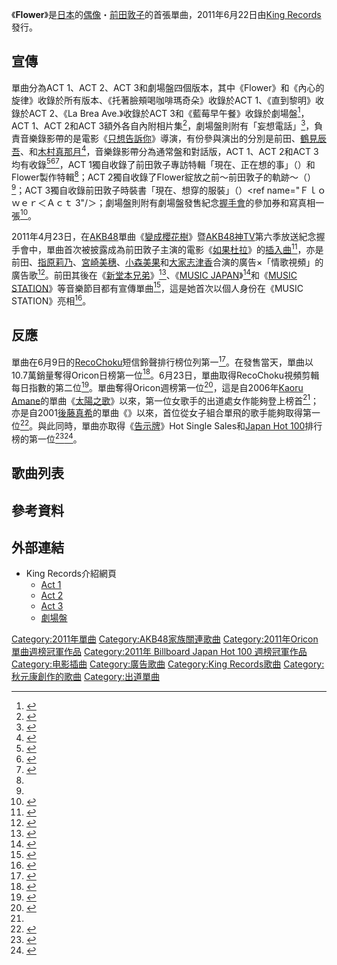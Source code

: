 {{Infobox Single
| Name           = Flower
| Cover= Flower (前田敦子單曲).jpg
| Artist         = [[前田敦子|前田敦子]]
| Album          =
| A-side         =
| B-side         = 《內心的旋律》（{{lang|ja|この胸のメロディー}}）<br/>《托著臉頰喝咖啡瑪奇朵》 （{{lang|ja|頬杖とカフェ・マキアート}}）<br/>《直到黎明》（{{lang|ja|夜明けまで}}）<br/>《La Brea Ave.》<br/>《藍莓早午餐》（{{lang|ja|Brunchはブルーベリー}}）
| Released       = 2011年6月22日
| Format         = [[單曲|單曲]]
| Recorded       = 2011年
| Genre          = [[J-POP|J-POP]]
| Length         = 26:36（ACT 1）<br />26:15（ACT 2）<br/>25:20（ACT 3）
| Label          = [[KING_RECORDS|KING RECORDS]]
| Writer         = [[秋元康|秋元康]]（作詞）<br/>若田部誠（作曲 #1）<br/>Myu（作曲 #2）<br/>平隆介（作曲 ACT.1 #3）<br/>春行（作曲 ACT.2 #3）<br/>Radhika Vekaria（作曲 ACT.3 #3）<br/>Jonas Westling（作曲 ACT.3 #3）<br/>GoldDust（作曲 ACT.3 #3）<br/>奥田慎吾（作曲 劇場盤 #3）
| Producer       = 秋元康（綜合）<br>磯野久美子（Artist、[[太田製作|太田製作]]）<br/>中島千寿（Co、太田製作）<br/>[[窪田康志|窪田康志]]（EP、[[AKS|AKS]]）<br/>坂本敏明（EP、[[KING_RECORDS|KING RECORDS]]）<br/>磯野勉（EP、太田製作）
| Certification  =  * 白金唱片（[[日本唱片協會|日本唱片協會]]）
| Chart position = * 週間1位<small>（[[Oricon公信榜|Oricon]]）</small>
* 每日1位<small>（Oricon）</small>
* 2011年6月度月間4位<small>（Oricon）</small>
* 2011年度年間33位<small>（Oricon）</small>
* 登場回数26回<small>（Oricon）</small>
* 1位<small>（[[Billboard_JAPAN|Billboard JAPAN Hot 100]]）</small>
* 1位<small>（Billboard JAPAN Hot Singles Sales）</small>
* 3位<small>（Billboard JAPAN Hot Top Airplay）</small><!--2011/07/04(NEW)-->
* 6位<small>（Billboard JAPAN Adult Contemporary Airplay）</small><!--2011/07/04, 2011/07/11-->
* 1位<small>（[[COUNT_DOWN_TV|CDTV]]）</small> 
* 登場回数8回<small>（CDTV）</small> 
* 1位</small>（[[MUSIC_STATION|MUSIC STATION]]）</small>
* 1位<small>（[[FRIDAY_SUPER_COUNTDOWN_50|FRIDAY SUPER COUNTDOWN 50]]） </small>
* 5位<small>（[[RIAJ付費音樂下載榜|RIAJ付費音樂下載榜]]）</small><!--2011年6月15日～2011年6月21日 5(-)-->
| Last single    = -
| This single    = 《'''Flower'''》<br />（2011年）
| Next single    = 《[[你就是我|你就是我]]》<br />（2012年）
| Misc           =
}}

《'''Flower'''》是[[日本|日本]]的[[偶像|偶像]]・[[前田敦子|前田敦子]]的首張單曲，2011年6月22日由[[King_Records|King Records]]發行。

==宣傳==
單曲分為ACT 1、ACT 2、ACT 3和劇場盤四個版本，其中《Flower》和《內心的旋律》收錄於所有版本、《托著臉頰喝咖啡瑪奇朵》收錄於ACT 1、《直到黎明》收錄於ACT 2、《La Brea Ave.》收錄於ACT 3和《藍莓早午餐》收錄於劇場盤<ref>{{cite web |language=ja |url=http://www.oricon.co.jp/news/music/88009/full/ |script-title=ja:独占初公開！ 前田敦子、ソロデビュー作ジャケットは10代最後の素顔 |publisher=[[Oricon|Oricon]] |date=2011-05-24 |accessdate=2012-04-10 |archive-date=2011-08-24 |archive-url=https://web.archive.org/web/20110824135836/http://www.oricon.co.jp/news/music/88009/full/ |dead-url=no }}</ref>，ACT 1、ACT 2和ACT 3額外各自內附相片集<ref>{{cite web |language=ja |url=http://natalie.mu/music/news/49994 |script-title=ja:前田敦子ソロシングル「Flower」収録曲＆ジャケ明らかに |publisher=natalie |date=2011-05-24 |accessdate=2012-04-10 |archive-date=2011-08-24 |archive-url=https://web.archive.org/web/20110824010352/http://natalie.mu/music/news/49994 |dead-url=no }}</ref>，劇場盤則附有「妄想電話」<ref>{{cite web |language=ja |url=http://www.oricon.co.jp/news/music/88428/full/ |script-title=ja:AKB前田敦子と“妄想電話”できる無料アプリ登場 |publisher=[[Oricon|Oricon]] |date=2011-06-03 |accessdate=2012-04-10 |archive-date=2011-08-08 |archive-url=https://web.archive.org/web/20110808052957/http://www.oricon.co.jp/news/music/88428/full/ |dead-url=no }}</ref>，負責音樂錄影帶的是電影《[[只想告訴你|只想告訴你]]》導演{{Link-ja|熊澤尚人|熊澤尚人}}，有份參與演出的分別是前田、[[鶴見辰吾|鶴見辰吾]]、{{Link-ja|平田滿|平田満}}和[[木村真那月|木村真那月]]<ref>{{cite web|language=ja |url=http://headlines.yahoo.co.jp/hl?a=20110606-00110458-jijswbiz-gea |script-title=ja:[音楽]前田敦子のソロデビュー曲ＰＶが完成 |publisher=Yahoo Japan |date=2011-06-06 |accessdate=2011-06-30 }}{{Dead link|date=2019年11月 |bot=InternetArchiveBot |fix-attempted=yes }}</ref>，音樂錄影帶分為通常盤和對話版，ACT 1、ACT 2和ACT 3均有收錄<ref name="Ｆｌｏｗｅｒ＜Ａｃｔ １＞（マキシ＋ＤＶＤ複合）">{{cite web |language=ja |url=http://www.kingrecords.co.jp/cs/g/gKIZM-103/ |script-title=ja:Ｆｌｏｗｅｒ＜Ａｃｔ １＞（マキシ＋ＤＶＤ複合） |publisher=[[King_Records|King Records]] |date=2011-06-22 |accessdate=2011-06-30 |archive-date=2011-07-28 |archive-url=https://web.archive.org/web/20110728221309/http://www.kingrecords.co.jp/cs/g/gKIZM-103/ |dead-url=no }}</ref><ref name="Ｆｌｏｗｅｒ＜Ａｃｔ 2＞（マキシ＋ＤＶＤ複合）">{{cite web |language=ja |url=http://www.kingrecords.co.jp/cs/g/gKIZM-105/ |script-title=ja:Ｆｌｏｗｅｒ＜Ａct ２＞（マキシ＋ＤＶＤ複合） |publisher=[[King_Records|King Records]] |date=2011-06-22 |accessdate=2011-06-30 |archive-date=2011-06-29 |archive-url=https://web.archive.org/web/20110629184448/http://www.kingrecords.co.jp/cs/g/gKIZM-105 |dead-url=no }}</ref><ref name="Ｆｌｏｗｅｒ＜Ａｃｔ 3＞（マキシ＋ＤＶＤ複合）">{{cite web |language=ja |url=http://www.kingrecords.co.jp/cs/g/gKIZM-107/ |script-title=ja:Ｆｌｏｗｅｒ＜Ａct ３＞（マキシ＋ＤＶＤ複合） |publisher=[[King_Records|King Records]] |date=2011-06-22 |accessdate=2011-06-30 |archive-date=2011-05-29 |archive-url=https://web.archive.org/web/20110529043932/http://www.kingrecords.co.jp/cs/g/gKIZM-107/ |dead-url=no }}</ref>，ACT 1獨自收錄了前田敦子專訪特輯「現在、正在想的事」（{{lang|ja|前田敦子スペシャルインタビュー『今、考えていること』}}）和Flower製作特輯<ref name="Ｆｌｏｗｅｒ＜Ａｃｔ １＞（マキシ＋ＤＶＤ複合）"/>；ACT 2獨自收錄了Flower綻放之前～前田敦子的軌跡～（{{lang|ja|Flowerが咲くまで　～前田敦子の軌跡～}}）<ref name="Ｆｌｏｗｅｒ＜Ａｃｔ 2＞（マキシ＋ＤＶＤ複合）"/>；ACT 3獨自收錄前田敦子時裝書「現在、想穿的服裝」（{{lang|ja|前田敦子ファッションブック『今、着てみたいお洋服』}}）<ref name="Ｆｌｏｗｅｒ＜Ａｃｔ 3"/＞；劇場盤則附有劇場盤發售紀念[[握手會|握手會]]的參加券和寫真相一張<ref>{{cite web |language=ja |url=http://www.kingrecords.co.jp/cs/g/gNMAX-1114/ |script-title=ja:前田敦子　Ｆｌｏｗｅｒ＜劇場盤＞ |publisher=[[King_Records|King Records]] |date=2011-06-22 |accessdate=2011-06-30 |archive-date=2011-06-29 |archive-url=https://web.archive.org/web/20110629191043/http://www.kingrecords.co.jp/cs/g/gNMAX-1114 |dead-url=no }}</ref>。

2011年4月23日，在[[AKB48|AKB48]]單曲《[[變成櫻花樹|變成櫻花樹]]》暨[[AKB48神TV|AKB48神TV]]第六季放送紀念握手會中，單曲首次被披露成為前田敦子主演的電影《[[如果杜拉_(電影)|如果杜拉]]》的[[插入曲|插入曲]]<ref>{{cite web |language=ja |url=http://www.oricon.co.jp/news/music/86949/full/ |script-title=ja:AKB48前田敦子、6月にソロデビュー　初主演映画『もしドラ』挿入歌に決定 |publisher=[[Oricon|Oricon]] |date=2011-04-23 |accessdate=2012-04-10 |archive-date=2012-10-24 |archive-url=https://web.archive.org/web/20121024061535/http://www.oricon.co.jp/news/music/86949/full/ |dead-url=no }}</ref>，亦是前田、[[指原莉乃|指原莉乃]]、[[宮崎美穗|宮崎美穗]]、[[小森美果|小森美果]]和[[大家志津香|大家志津香]]合演的廣告{{Link-ja|JOYSOUND|JOYSOUND}}×{{Link-ja|UGA|UGA}}「情歌視頻」的廣告歌<ref>{{cite web |language=ja |url=http://www.oricon.co.jp/news/movie/88887/full/ |script-title=ja:前田敦子、AKBメンバーにどっきり仕掛ける |publisher=[[Oricon|Oricon]] |date=2011-06-16 |accessdate=2012-04-10 |archive-date=2012-11-14 |archive-url=https://web.archive.org/web/20121114185032/http://www.oricon.co.jp/news/movie/88887/full/ |dead-url=no }}</ref>。前田其後在《[[新堂本兄弟|新堂本兄弟]]》<ref>{{cite web |language=ja |url=http://natalie.mu/music/news/51246 |script-title=ja:「新堂本兄弟」で前田敦子ソロデビュー曲をたかみなと歌唱 |publisher=natalie |date=2011-06-14 |accessdate=2012-04-10 |archive-date=2011-08-24 |archive-url=https://web.archive.org/web/20110824035817/http://natalie.mu/music/news/51246 |dead-url=no }}</ref>、《[[MUSIC_JAPAN|MUSIC JAPAN]]》<ref>{{cite web |language=ja |url=http://natalie.mu/music/news/51280 |script-title=ja:次回「MJ」に前田敦子、T.M.R.、モー娘。、AAA、スパガ |publisher=natalie |date=2011-06-19 |accessdate=2012-04-10 |archive-date=2011-11-27 |archive-url=https://web.archive.org/web/20111127074221/http://natalie.mu/music/news/51280 |dead-url=no }}</ref>和《[[MUSIC_STATION|MUSIC STATION]]》等音樂節目都有宣傳單曲<ref>{{cite web |language=ja |url=http://natalie.mu/music/news/51568 |script-title=ja:今週「Mステ」にラルク、KARA、前田敦子、西野カナら登場 |publisher=natalie |date=2011-06-20 |accessdate=2012-04-10 |archive-date=2011-11-24 |archive-url=https://web.archive.org/web/20111124103431/http://natalie.mu/music/news/51568 |dead-url=no }}</ref>，這是她首次以個人身份在《MUSIC STATION》亮相<ref>{{cite web |language=ja |url=http://news.thetv.jp/article/22787/ |script-title=ja:AKB48・前田敦子がソロで「Mステ」に初登場！ |publisher=webザテレビジョン |date=2011-06-21 |accessdate=2012-04-10 |deadurl=yes |archiveurl=https://web.archive.org/web/20110829221112/http://news.thetv.jp/article/22787/ |archivedate=2011-08-29 }}</ref>。

==反應==
單曲在6月9日的[[RecoChoku|RecoChoku]]短信鈴聲排行榜位列第一<ref>{{cite web |language=ja |url=http://www.barks.jp/news/?id=1000070608 |script-title=ja:AKB48前田敦子、ソロデビュー曲がレコチョク初登場1位 |publisher=BARKS |date=2011-06-09 |accessdate=2012-04-10 |archive-date=2011-08-29 |archive-url=https://web.archive.org/web/20110829184231/http://www.barks.jp/news/?id=1000070608 |dead-url=no }}</ref>。在發售當天，單曲以10.7萬銷量奪得Oricon日榜第一位<ref>{{cite web |language=ja |url=http://www.oricon.co.jp/news/rankmusic/89137/ |script-title=ja:AKB前田敦子のソロデビュー曲が初日首位スタート |publisher=[[Oricon|Oricon]] |date=2011-06-22 |accessdate=2012-04-10 |archive-date=2011-08-27 |archive-url=https://web.archive.org/web/20110827000100/http://www.oricon.co.jp/news/rankmusic/89137 |dead-url=no }}</ref>。6月23日，單曲取得RecoChoku視頻剪輯每日指數的第二位<ref>{{cite web |language=ja |url=http://www.barks.jp/news/?id=1000070998 |script-title=ja:KARA、再始動シングル「GO GO サマー！」がレコチョク4冠 |publisher=BARKS |date=2011-06-25 |accessdate=2012-04-10 |archive-date=2012-04-19 |archive-url=https://web.archive.org/web/20120419193526/http://www.barks.jp/news/?id=1000070998 |dead-url=no }}</ref>。單曲奪得Oricon週榜第一位<ref name="oricon20110628">{{cite web |language=ja |url=http://www.oricon.co.jp/news/rankmusic/89266/full/ |script-title=ja:前田敦子、ソロデビュー作首位　女性グループ歌手ではゴマキ以来10年ぶり |publisher=[[Oricon|Oricon]] |date=2011-06-28 |accessdate=2012-04-10 |archive-date=2012-10-24 |archive-url=https://web.archive.org/web/20121024043922/http://www.oricon.co.jp/news/rankmusic/89266/full/ |dead-url=no }}</ref>，這是自2006年[[澤尻英龍華|Kaoru Amane]]的單曲《[[太陽之歌_(單曲)|太陽之歌]]》以來，第一位女歌手的出道處女作能夠登上榜首<ref name="oricon20110628"/>；亦是自2001[[後藤真希|後藤真希]]的單曲《{{Link-ja|愛的笨蛋|愛のバカやろう}}》以來，首位從女子組合單飛的歌手能夠取得第一位<ref>{{cite web |language=ja |url=http://www.sanspo.com/geino/news/110628/gnj1106280503008-n1.htm |script-title=ja:前田敦子デビュー曲、ゴマキ以来の快挙 |publisher=sanspo.com |date=2011-06-28 |accessdate=2012-04-10 |archive-url=https://web.archive.org/web/20120104034251/http://www.sanspo.com/geino/news/110628/gnj1106280503008-n1.htm |archive-date=2012-01-04 |dead-url=yes }}</ref>。與此同時，單曲亦取得《[[告示牌|告示牌]]》Hot Single Sales和[[Japan_Hot_100|Japan Hot 100]]排行榜的第一位<ref>{{cite web |language=ja |url=http://www.billboard-japan.com/system/jp_charts/hot100/ |script-title=ja:Japan Hot 100 |publisher=《[[告示牌|告示牌]]》 |date=2011-06-28 |accessdate=2011-06-30 |deadurl=yes |archiveurl=https://web.archive.org/web/20110604161800/http://www.billboard-japan.com/system/jp_charts/hot100/ |archivedate=2011-06-04 }}</ref><ref>{{cite web |language=ja |url=http://www.billboard-japan.com/system/jp_charts/sales/ |script-title=ja:Hot Single Sales |publisher=《[[告示牌|告示牌]]》 |date=2011-06-28 |accessdate=2011-06-30 |deadurl=yes |archiveurl=https://www.webcitation.org/5l2k5Aucn?url=http://www.billboard-japan.com/system/jp_charts/sales/ |archivedate=2009-11-04 }}</ref>。

==歌曲列表==
{{tracklist
| headline        =ACT 1
| extra_column    = 編曲
| total_length    =
| title1          = Flower
| writer1         = [[秋元康|秋元康]]和若田部誠
| extra1          =若田部誠
| length1         = 4:14
| title2          = 內心的旋律
| writer2         =秋元康和Myu
| extra2          = 清水哲平
| length2         =4:18
| title3          = 托著臉頰喝咖啡瑪奇朵
| writer3         = 秋元康和平隆介
| extra3          =野中雄一
| length3         = 4:37
| title4          = Flower（純音樂）
| writer4         = 秋元康和若田部誠
| extra4          = 若田部誠
| length4         =  4:14
| title5          = 內心的旋律（純音樂）
| writer5         = 秋元康和Myu
| extra5          = 清水哲平
| length5         = 4:18
| title6         = 托著臉頰喝咖啡瑪奇朵（純音樂）
| writer6         = 秋元康和平隆介
| extra6          = 野中雄一
| length6         = 4:37
}}

{{tracklist
| headline        =ACT 2
| extra_column    = 編曲
| total_length    =
| title1          = Flower
| writer1         = 秋元康和若田部誠
| extra1          =若田部誠
| length1         = 4:14
| title2          = 內心的旋律
| writer2         =秋元康和Myu
| extra2          = 清水哲平
| length2         =4:18
| title3          = 直到黎明
| writer3         = 秋元康和春行
| extra3          = {{Link-ja|島崎貴光|島崎貴光}}
| length3         = 4:27
| title4          = Flower（純音樂）
| writer4         = 秋元康和若田部誠
| extra4          = 若田部誠
| length4         =  4:14
| title5          = 內心的旋律（純音樂）
| writer5         = 秋元康和Myu
| extra5          = 清水哲平
| length5         = 4:18
| title6         = 直到黎明（純音樂）
| writer6         = 秋元康和春行
| extra6          = 島崎貴光
| length6         = 4:27
}}

{{tracklist
| headline        =ACT 3
| extra_column    = 編曲
| total_length    =
| title1          = Flower
| writer1         = 秋元康和若田部誠
| extra1          =若田部誠
| length1         = 4:14
| title2          = 內心的旋律
| writer2         =秋元康和Myu
| extra2          = 清水哲平
| length2         =4:18
| title3          =La Brea Ave.
| writer3         = 秋元康和Radhika Vekaria、Jonas Westling和GoldDust
| extra3          = 河村佳希
| length3         = 3:59
| title4          = Flower（純音樂）
| writer4         = 秋元康和若田部誠
| extra4          = 若田部誠
| length4         =  4:14
| title5          = 內心的旋律（純音樂）
| writer5         = 秋元康和Myu
| extra5          = 清水哲平
| length5         = 4:18
| title6          = La Brea Ave.（純音樂）
| writer6         = 秋元康和Radhika Vekaria、Jonas Westling和GoldDust
| extra6          = 河村佳希
| length6         = 3:59
}}

{{tracklist
| headline        =劇場盤
| extra_column    = 編曲
| total_length    =
| title1          = Flower
| writer1         = 秋元康和若田部誠
| extra1          =若田部誠
| length1         = 4:14
| title2          = 內心的旋律
| writer2         =秋元康和Myu
| extra2          = 清水哲平
| length2         =4:18
| title3          = 藍莓早午餐
| writer3         = 秋元康和奧田慎吾
| extra3          = 板垣祐介
| length3         = 
}}

==參考資料==
{{reflist|2}}

== 外部連結 ==
* King Records介紹網頁
** [http://www.kingrecords.co.jp/cs/g/gKIZM-103/ Act 1]{{Wayback|url=http://www.kingrecords.co.jp/cs/g/gKIZM-103/ |date=20110728221309 }}
** [http://www.kingrecords.co.jp/cs/g/gKIZM-105/ Act 2]{{Wayback|url=http://www.kingrecords.co.jp/cs/g/gKIZM-105/ |date=20110629184448 }}
** [http://www.kingrecords.co.jp/cs/g/gKIZM-107/ Act 3]{{Wayback|url=http://www.kingrecords.co.jp/cs/g/gKIZM-107/ |date=20110529043932 }}
** [http://www.kingrecords.co.jp/cs/g/gNMAX-1114/ 劇場盤]{{Wayback|url=http://www.kingrecords.co.jp/cs/g/gNMAX-1114/ |date=20110629191043 }}

{{前田敦子}}
{{AKB48歌曲}}
{{Oricon單曲週榜冠軍 (2011年)|2011年7月4日}}
{{Billboard JAPAN Hot 100 週榜冠軍 (2011年)|2011年7月4日}}

{{DEFAULTSORT:Flower}}
[[Category:2011年單曲|Category:2011年單曲]]
[[Category:AKB48家族關連歌曲|Category:AKB48家族關連歌曲]]
[[Category:2011年Oricon單曲週榜冠軍作品|Category:2011年Oricon單曲週榜冠軍作品]]
[[Category:2011年_Billboard_Japan_Hot_100_週榜冠軍作品|Category:2011年 Billboard Japan Hot 100 週榜冠軍作品]]
[[Category:电影插曲|Category:电影插曲]]
[[Category:廣告歌曲|Category:廣告歌曲]]
[[Category:King_Records歌曲|Category:King Records歌曲]]
[[Category:秋元康創作的歌曲|Category:秋元康創作的歌曲]]
[[Category:出道單曲|Category:出道單曲]]